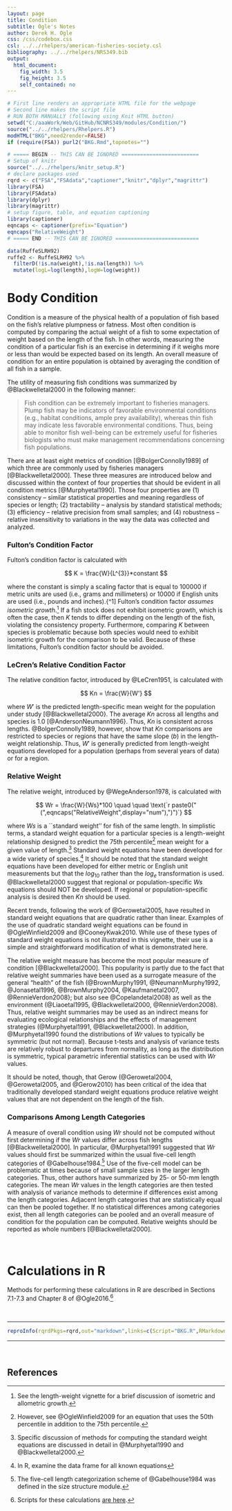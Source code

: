 ```yaml
---
layout: page
title: Condition
subtitle: Ogle's Notes
author: Derek H. Ogle
css: /css/codebox.css
csl: ../../rhelpers/american-fisheries-society.csl
bibliography: ../../rhelpers/NRS349.bib
output: 
  html_document: 
    fig_width: 3.5
    fig_height: 3.5
    self_contained: no
---
```

```r
# First line renders an appropriate HTML file for the webpage
# Second line makes the script file
# RUN BOTH MANUALLY (following using Knit HTML button)
setwd("C:/aaaWork/Web/GitHub/NCNRS349/modules/Condition/")
source("../../rhelpers/Rhelpers.R")
modHTML("BKG",need2render=FALSE)
if (require(FSA)) purl2("BKG.Rmd",topnotes="")
```

```r
# ===== BEGIN -- THIS CAN BE IGNORED =========================
# Setup of knitr
source("../../rhelpers/knitr_setup.R")
# declare packages used
rqrd <- c("FSA","FSAdata","captioner","knitr","dplyr","magrittr")
library(FSA)
library(FSAdata)
library(dplyr)
library(magrittr)
# setup figure, table, and equation captioning
library(captioner)
eqncaps <- captioner(prefix="Equation")
eqncaps("RelativeWeight")
# ===== END -- THIS CAN BE IGNORED ===========================
```

```r
data(RuffeSLRH92)
ruffe2 <- RuffeSLRH92 %>%
  filterD(!is.na(weight),!is.na(length)) %>%
  mutate(logL=log(length),logW=log(weight))
```

# Body Condition

Condition is a measure of the physical health of a population of fish based on the fish's relative plumpness or fatness. Most often condition is computed by comparing the actual weight of a fish to some expectation of weight based on the length of the fish.  In other words, measuring the condition of a particular fish is an exercise in determining if it weighs more or less than would be expected based on its length.  An overall measure of condition for an entire population is obtained by averaging the condition of all fish in a sample.

The utility of measuring fish conditions was summarized by @Blackwelletal2000 in the following manner:

> Fish condition can be extremely important to fisheries managers.  Plump fish may be indicators of favorable environmental conditions (e.g., habitat conditions, ample prey availability), whereas thin fish may indicate less favorable environmental conditions.  Thus, being able to monitor fish well-being can be extremely useful for fisheries biologists who must make management recommendations concerning fish populations.

There are at least eight metrics of condition [@BolgerConnolly1989] of which three are commonly used by fisheries managers [@Blackwelletal2000].  These three measures are introduced below and discussed within the context of four properties that should be evident in all condition metrics [@Murphyetal1990].  Those four properties are (1) consistency -- similar statistical properties and meaning regardless of species or length; (2) tractability -- analysis by standard statistical methods; (3) efficiency -- relative precision from small samples; and (4) robustness -- relative insensitivity to variations in the way the data was collected and analyzed.

### Fulton's Condition Factor

Fulton's condition factor is calculated with

$$ K = \frac{W}{L^{3}}*constant $$

where the constant is simply a scaling factor that is equal to $100000$ if metric units are used (i.e., grams and millimeters) or $10000$ if English units are used (i.e., pounds and inches).{^1]  Fulton's condition factor *assumes isometric growth*.[^2]  If a fish stock does not exhibit isometric growth, which is often the case, then $K$ tends to differ depending on the length of the fish, violating the consistency property.  Furthermore, comparing $K$ between species is problematic because both species would need to exhibit isometric growth for the comparison to be valid.  Because of these limitations, Fulton's condition factor should be avoided.

### LeCren's Relative Condition Factor

The relative condition factor, introduced by @LeCren1951, is calculated with

$$ Kn = \frac{W}{W'} $$

where $W'$ is the predicted length-specific mean weight for the population under study [@Blackwelletal2000}.  The average $Kn$ across all lengths and species is 1.0 [@AndersonNeumann1996}.  Thus, $Kn$ is consistent across lengths.  @BolgerConnolly1989, however, show that $Kn$ comparisons are restricted to species or regions that have the same slope ($b$) in the length-weight relationship.  Thus, $W'$ is generally predicted from length-weight equations developed for a population (perhaps from several years of data) or for a region.

### Relative Weight

The relative weight, introduced by @WegeAnderson1978, is calculated with

$$ Wr = \frac{W}{Ws}*100 \quad \quad \text{`r paste0("(",eqncaps("RelativeWeight",display="num"),")")`} $$

where $Ws$ is a ``standard weight'' for fish of the same length.  In simplistic terms, a standard weight equation for a particular species is a length-weight relationship designed to predict the 75th percentile[^3] mean weight for a given value of length.[^4]  Standard weight equations have been developed for a wide variety of species.[^5]  It should be noted that the standard weight equations have been developed for either metric or English unit measurements but that the $log_{10}$ rather than the $log_{e}$ transformation is used.  @Blackwelletal2000 suggest that regional or population-specific $Ws$ equations should NOT be developed.  If regional or population-specific analysis is desired then $Kn$ should be used.

Recent trends, following the work of @Gerowetal2005, have resulted in standard weight equations that are quadratic rather than linear.  Examples of the use of quadratic standard weight equations can be found in @OgleWinfield2009 and @CooneyKwak2010.  While use of these types of standard weight equations is not illustrated in this vignette, their use is a simple and straightforward modification of what is demonstrated here.

The relative weight measure has become the most popular measure of condition [@Blackwelletal2000].  This popularity is partly due to the fact that relative weight summaries have been used as a surrogate measure of the general "health" of the fish (@BrownMurphy1991, @NeumannMurphy1992, @Jonasetal1996, @BrownMurphy2004, @Kaufmanetal2007, @RennieVerdon2008}; but also see @Copelandetal2008) as well as the environment (@Liaoetal1995, @Blackwelletal2000, @RennieVerdon2008).  Thus, relative weight summaries may be used as an indirect means for evaluating ecological relationships and the effects of management strategies (@Murphyetal1991, @Blackwelletal2000).  In addition, @Murphyetal1990 found the distributions of $Wr$ values to typically be symmetric (but not normal).  Because t-tests and analysis of variance tests are relatively robust to departures from normality, as long as the distribution is symmetric, typical parametric inferential statistics can be used with $Wr$ values.

It should be noted, though, that Gerow (@Gerowetal2004, @Gerowetal2005, and @Gerow2010) has been critical of the idea that traditionally developed standard weight equations produce relative weight values that are not dependent on the length of the fish.

### Comparisons Among Length Categories

A measure of overall condition using $Wr$ should not be computed without first determining if the $Wr$ values differ across fish lengths [@Blackwelletal2000].  In particular, @Murphyetal1991 suggested that $Wr$ values should first be summarized within the usual five-cell length categories of @Gabelhouse1984.[^6]  Use of the five-cell model can be problematic at times because of small sample sizes in the larger length categories.  Thus, other authors have summarized by 25- or 50-mm length categories.  The mean $Wr$ values in the length categories are then tested with analysis of variance methods to determine if differences exist among the length categories.  Adjacent length categories that are statistically equal can then be pooled together.  If no statistical differences among categories exist, then all length categories can be pooled and an overall measure of condition for the population can be computed.  Relative weights should be reported as whole numbers [@Blackwelletal2000].

\ 

# Calculations in R

Methods for performing these calculations in R are described in Sections 7.1-7.3 and Chapter 8 of @Ogle2016.[^IFARScripts]

\ 

--------------------------------------------------------------

```r
reproInfo(rqrdPkgs=rqrd,out="markdown",links=c(Script="BKG.R",RMarkdown="BKG.Rmd"))
```

--------------------------------------------------------------

\ 

## References

[^IFARScripts]: Scripts for these calculations [are here](http://derekogle.com/IFAR/scripts/).

[^1]: These constants are used so that the values of $K$ are not extremely small fractions.

[^2]: See the length-weight vignette for a brief discussion of isometric and allometric growth.

[^3]: However, see @OgleWinfield2009 for an equation that uses the 50th percentile in addition to the 75th percentile.

[^4]: Specific discussion of methods for computing the standard weight equations are discussed in detail in @Murphyetal1990 and @Blackwelletal2000.

[^5]: In R, examine the \R{data(WSlit)} data frame for all known equations

[^6]: The five-cell length categorization scheme of @Gabelhouse1984 was defined in the size structure module.
